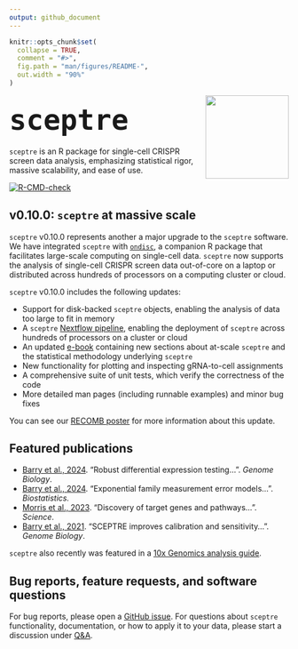 ```yaml
---
output: github_document
---
```


<!-- README.md is generated from README.Rmd. Please edit that file -->

```r
knitr::opts_chunk$set(
  collapse = TRUE,
  comment = "#>",
  fig.path = "man/figures/README-",
  out.width = "90%"
)
```

::: {style="margin-top: 5px;"}
<img src="man/figures/hex.jpg" align="right" width="150"/>
:::

## [`sceptre`]{style="font-size:60px;"}

`sceptre` is an R package for single-cell CRISPR screen data analysis, emphasizing statistical rigor, massive scalability, and ease of use.

<!-- badges: start -->

[![R-CMD-check](https://github.com/Katsevich-Lab/sceptre/workflows/R-CMD-check/badge.svg)](https://github.com/Katsevich-Lab/sceptre/actions)

<!-- badges: end -->

## v0.10.0: `sceptre` at massive scale

`sceptre` v0.10.0 represents another a major upgrade to the `sceptre` software. We have integrated `sceptre` with [`ondisc`](https://timothy-barry.github.io/ondisc/), a companion R package that facilitates large-scale computing on single-cell data. `sceptre` now supports the analysis of single-cell CRISPR screen data out-of-core on a laptop or distributed across hundreds of processors on a computing cluster or cloud.

`sceptre` v0.10.0 includes the following updates:

-   Support for disk-backed `sceptre` objects, enabling the analysis of data too large to fit in memory
-   A `sceptre` [Nextflow pipeline](https://github.com/timothy-barry/sceptre-pipeline), enabling the deployment of `sceptre` across hundreds of processors on a cluster or cloud
-   An updated [e-book](https://timothy-barry.github.io/sceptre-book/) containing new sections about at-scale `sceptre` and the statistical methodology underlying `sceptre`
-   New functionality for plotting and inspecting gRNA-to-cell assignments
-   A comprehensive suite of unit tests, which verify the correctness of the code
-   More detailed man pages (including runnable examples) and minor bug fixes

You can see our [RECOMB poster](https://timothy-barry.github.io/poster_recomb_2024.pdf) for more information about this update.

## Featured publications

-   [Barry et al., 2024](https://genomebiology.biomedcentral.com/articles/10.1186/s13059-024-03254-2). "Robust differential expression testing...". *Genome Biology*.
-   [Barry et al., 2024](https://timothy-barry.github.io/biostatistics_2024.pdf). "Exponential family measurement error models...". *Biostatistics.*
-   [Morris et al., 2023](http://sanjanalab.org/reprints/Morris_Science_2023.pdf). "Discovery of target genes and pathways...". *Science*.
-   [Barry et al., 2021](https://genomebiology.biomedcentral.com/articles/10.1186/s13059-021-02545-2). "SCEPTRE improves calibration and sensitivity...". *Genome Biology*.

`sceptre` also recently was featured in a [10x Genomics analysis guide](https://www.10xgenomics.com/analysis-guides/single-cell-crispr-screen-analysis-with-sceptre).

## Bug reports, feature requests, and software questions

For bug reports, please open a [GitHub issue](https://github.com/Katsevich-Lab/sceptre/issues). For questions about `sceptre` functionality, documentation, or how to apply it to your data, please start a discussion under [Q&A](https://github.com/Katsevich-Lab/sceptre/discussions/categories/q-a).
